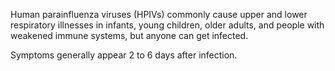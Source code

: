 Human parainfluenza viruses (HPIVs) commonly cause upper and lower respiratory illnesses in infants, young children, older adults, and people with weakened immune systems, but anyone can get infected. 

Symptoms generally appear 2 to 6 days after infection.
